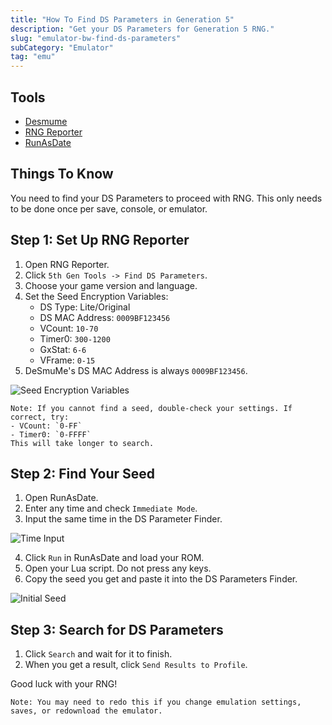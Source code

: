 ```yaml
---
title: "How To Find DS Parameters in Generation 5"
description: "Get your DS Parameters for Generation 5 RNG."
slug: "emulator-bw-find-ds-parameters"
subCategory: "Emulator"
tag: "emu"
---
```


## Tools

- [Desmume](https://www.pokemonrng.com/desmume-setup)
- [RNG Reporter](https://github.com/Admiral-Fish/RNGReporter/releases)
- [RunAsDate](https://runasdate.en.softonic.com/)

## Things To Know

You need to find your DS Parameters to proceed with RNG. This only needs to be done once per save, console, or emulator.

## Step 1: Set Up RNG Reporter

1. Open RNG Reporter.
2. Click `5th Gen Tools -> Find DS Parameters`.
3. Choose your game version and language.
4. Set the Seed Encryption Variables:
   - DS Type: Lite/Original
   - DS MAC Address: `0009BF123456`
   - VCount: `10-70`
   - Timer0: `300-1200`
   - GxStat: `6-6`
   - VFrame: `0-15`
5. DeSmuMe's DS MAC Address is always `0009BF123456`.

![Seed Encryption Variables](/images/Black-and-White/Parameters/Setup.png)

```
Note: If you cannot find a seed, double-check your settings. If correct, try:
- VCount: `0-FF`
- Timer0: `0-FFFF`
This will take longer to search.
```

## Step 2: Find Your Seed

1. Open RunAsDate.
2. Enter any time and check `Immediate Mode`.
3. Input the same time in the DS Parameter Finder.

![Time Input](/images/Black-and-White/Parameters/Time.png)

4. Click `Run` in RunAsDate and load your ROM.
5. Open your Lua script. Do not press any keys.
6. Copy the seed you get and paste it into the DS Parameters Finder.

![Initial Seed](/images/Black-and-White/Parameters/Seed.png)

## Step 3: Search for DS Parameters

1. Click `Search` and wait for it to finish.
2. When you get a result, click `Send Results to Profile`.

Good luck with your RNG!

```
Note: You may need to redo this if you change emulation settings, saves, or redownload the emulator.
```
